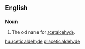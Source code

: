 ==English==

===Noun===
{{en-noun|head=[[acetic]] [[aldehyde]]|-}}

# {{context|organic compound|lang=en}} The old name for [[acetaldehyde]].

[[hu:acetic aldehyde]]
[[pl:acetic aldehyde]]